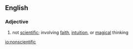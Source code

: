{{also|non-scientific}}
==English==

===Adjective===
{{en-adj|-}}

# not [[scientific]]; involving [[faith]], [[intuition]], or [[magical]] thinking

[[io:nonscientific]]